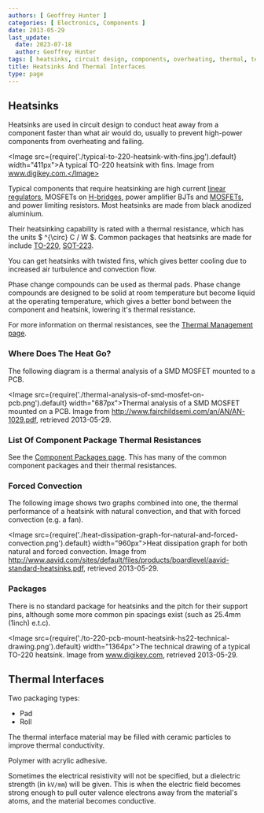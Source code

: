 ```yaml
---
authors: [ Geoffrey Hunter ]
categories: [ Electronics, Components ]
date: 2013-05-29
last_update:
  date: 2023-07-18
  author: Geoffrey Hunter
tags: [ heatsinks, circuit design, components, overheating, thermal, temperature, packages, pads, interfaces, thermal interfaces ]
title: Heatsinks And Thermal Interfaces
type: page
---
```


## Heatsinks

Heatsinks are used in circuit design to conduct heat away from a component faster than what air would do, usually to prevent high-power components from overheating and failing.

<Image src={require('./typical-to-220-heatsink-with-fins.jpg').default} width="411px">A typical TO-220 heatsink with fins. Image from www.digikey.com.</Image>

Typical components that require heatsinking are high current [linear regulators](/electronics/components/power-regulators), MOSFETs on [H-bridges](/docs/electronics/components/h-bridges/index.mdx), power amplifier BJTs and [MOSFETs](/electronics/components/transistors/mosfets), and power limiting resistors. Most heatsinks are made from black anodized aluminium.

Their heatsinking capability is rated with a thermal resistance, which has the units $ ^{\circ} C / W $. Common packages that heatsinks are made for include [TO-220](/pcb-design/component-packages/to-220-component-package), [SOT-223](/pcb-design/component-packages/sot-23-component-package).

You can get heatsinks with twisted fins, which gives better cooling due to increased air turbulence and convection flow.

Phase change compounds can be used as thermal pads. Phase change compounds are designed to be solid at room temperature but become liquid at the operating temperature, which gives a better bond between the component and heatsink, lowering it's thermal resistance.

For more information on thermal resistances, see the [Thermal Management page](/electronics/circuit-design/thermal-management).

### Where Does The Heat Go?

The following diagram is a thermal analysis of a SMD MOSFET mounted to a PCB.

<Image src={require('./thermal-analysis-of-smd-mosfet-on-pcb.png').default} width="687px">Thermal analysis of a SMD MOSFET mounted on a PCB. Image from http://www.fairchildsemi.com/an/AN/AN-1029.pdf, retrieved 2013-05-29.</Image>

### List Of Component Package Thermal Resistances

See the [Component Packages page](/pcb-design/component-packages). This has many of the common component packages and their thermal resistances.

### Forced Convection

The following image shows two graphs combined into one, the thermal performance of a heatsink with natural convection, and that with forced convection (e.g. a fan).

<Image src={require('./heat-dissipation-graph-for-natural-and-forced-convection.png').default} width="960px">Heat dissipation graph for both natural and forced convection. Image from http://www.aavid.com/sites/default/files/products/boardlevel/aavid-standard-heatsinks.pdf, retrieved 2013-05-29.</Image>

### Packages

There is no standard package for heatsinks and the pitch for their support pins, although some more common pin spacings exist (such as 25.4mm (1inch) e.t.c).

<Image src={require('./to-220-pcb-mount-heatsink-hs22-technical-drawing.png').default} width="1364px">The technical drawing of a typical TO-220 heatsink. Image from www.digikey.com, retrieved 2013-05-29.</Image>

## Thermal Interfaces

Two packaging types:

* Pad
* Roll

The thermal interface material may be filled with ceramic particles to improve thermal conductivity.

Polymer with acrylic adhesive.

Sometimes the electrical resistivity will not be specified, but a dielectric strength (in `kV/mm`) will be given. This is when the electric field becomes strong enough to pull outer valence electrons away from the material's atoms, and the material becomes conductive. 